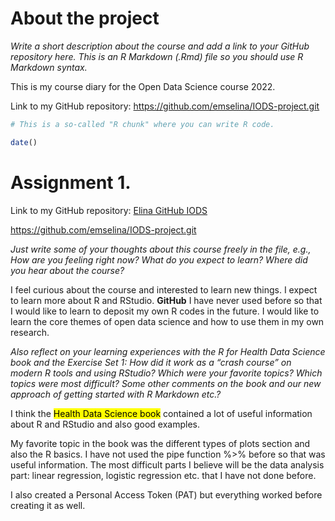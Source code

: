 
# About the project

*Write a short description about the course and add a link to your GitHub repository here. This is an R Markdown (.Rmd) file so you should use R Markdown syntax.*

This is my course diary for the Open Data Science course 2022. 

Link to my GitHub repository: <https://github.com/emselina/IODS-project.git>  

```r
# This is a so-called "R chunk" where you can write R code.

date()

```
# Assignment 1.

Link to my GitHub repository:
[Elina GitHub IODS](https://github.com/emselina/IODS-project.git)

<https://github.com/emselina/IODS-project.git> 


*Just write some of your thoughts about this course freely in the file, e.g., How are you feeling right now? What do you expect to learn? Where did you hear about the course?*

I feel curious about the course and interested to learn new things. I expect to learn more about R and RStudio. **GitHub** I have never used before so that I would like to learn to deposit my own R codes in the future. I would like to learn the core themes of open data science and how to use them in my own research.



*Also reflect on your learning experiences with the R for Health Data Science book and the Exercise Set 1: How did it work as a "crash course" on modern R tools and using RStudio? Which were your favorite topics? Which topics were most difficult? Some other comments on the book and our new approach of getting started with R Markdown etc.?*

I think the <mark>Health Data Science book</mark>  contained a lot of useful information about R and RStudio and also good examples.

My favorite topic in the book was the different types of plots section and also the R basics. I have not used the pipe function %>% before so that was useful information. The most difficult parts I believe will be the data analysis part: linear regression, logistic regression etc. that I have not done before.


I also created a Personal Access Token (PAT) but everything worked before creating it as well. 


